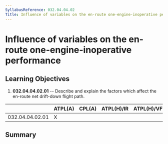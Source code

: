 ```yaml
---
SyllabusReference: 032.04.04.02
Title: Influence of variables on the en-route one-engine-inoperative performance
---
```


# Influence of variables on the en-route one-engine-inoperative performance

## Learning Objectives

1.  **032.04.04.02.01** -- Describe and explain the factors which affect the
    en-route net drift-down flight path.

|                 | ATPL(A) | CPL(A) | ATPL(H)/IR | ATPL(H)/VFR | CPL(H) | IR  | CBIR(A) |
| --------------- | ------- | ------ | ---------- | ----------- | ------ | --- | ------- |
| 032.04.04.02.01 | X       |        |            |             |        |     |         |

## Summary
